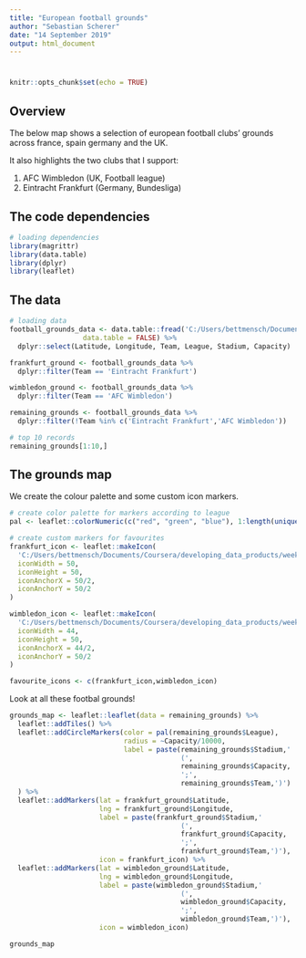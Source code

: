 ```yaml
---
title: "European football grounds"
author: "Sebastian Scherer"
date: "14 September 2019"
output: html_document
---
```


# {.tabset}

```r
knitr::opts_chunk$set(echo = TRUE)
```

## Overview

The below map shows a selection of european football clubs' grounds across france, spain germany and the UK.

It also highlights the two clubs that I support:

1. AFC Wimbledon (UK, Football league)
2. Eintracht Frankfurt (Germany, Bundesliga)

## The code dependencies

```r
# loading dependencies
library(magrittr)
library(data.table)
library(dplyr)
library(leaflet)
```

## The data

```r
# loading data
football_grounds_data <- data.table::fread('C:/Users/bettmensch/Documents/Coursera/developing_data_products/week_4/european_grounds_data.csv',
                  data.table = FALSE) %>%
  dplyr::select(Latitude, Longitude, Team, League, Stadium, Capacity)

frankfurt_ground <- football_grounds_data %>%
  dplyr::filter(Team == 'Eintracht Frankfurt')

wimbledon_ground <- football_grounds_data %>%
  dplyr::filter(Team == 'AFC Wimbledon')

remaining_grounds <- football_grounds_data %>%
  dplyr::filter(!Team %in% c('Eintracht Frankfurt','AFC Wimbledon'))

# top 10 records
remaining_grounds[1:10,]
```

## The grounds map

We create the colour palette and some custom icon markers.

```r
# create color palette for markers according to league
pal <- leaflet::colorNumeric(c("red", "green", "blue"), 1:length(unique(football_grounds_data$League)))

# create custom markers for favourites
frankfurt_icon <- leaflet::makeIcon(
  'C:/Users/bettmensch/Documents/Coursera/developing_data_products/week_4/frankfurt_badge.png',
  iconWidth = 50,
  iconHeight = 50,
  iconAnchorX = 50/2,
  iconAnchorY = 50/2
)

wimbledon_icon <- leaflet::makeIcon(
  'C:/Users/bettmensch/Documents/Coursera/developing_data_products/week_4/afc_wimbledon_badge.png',
  iconWidth = 44,
  iconHeight = 50,
  iconAnchorX = 44/2,
  iconAnchorY = 50/2
)

favourite_icons <- c(frankfurt_icon,wimbledon_icon)
```

Look at all these footbal grounds!

```r
grounds_map <- leaflet::leaflet(data = remaining_grounds) %>%
  leaflet::addTiles() %>%
  leaflet::addCircleMarkers(color = pal(remaining_grounds$League),
                            radius = ~Capacity/10000,
                            label = paste(remaining_grounds$Stadium,'
                                          (',
                                          remaining_grounds$Capacity,
                                          ';',
                                          remaining_grounds$Team,')')
  ) %>%
  leaflet::addMarkers(lat = frankfurt_ground$Latitude,
                      lng = frankfurt_ground$Longitude,
                      label = paste(frankfurt_ground$Stadium,'
                                          (',
                                          frankfurt_ground$Capacity,
                                          ';',
                                          frankfurt_ground$Team,')'),
                      icon = frankfurt_icon) %>%
  leaflet::addMarkers(lat = wimbledon_ground$Latitude,
                      lng = wimbledon_ground$Longitude,
                      label = paste(wimbledon_ground$Stadium,'
                                          (',
                                          wimbledon_ground$Capacity,
                                          ';',
                                          wimbledon_ground$Team,')'),
                      icon = wimbledon_icon)

grounds_map
```